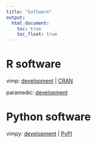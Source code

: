 ```yaml
---
title: "Software"
output:
  html_document: 
    toc: true
    toc_float: true
---
```


# R software

vimp: [development](https://github.com/bdwilliamson/vimp) | [CRAN](https://CRAN.R-project.org/package=vimp)  

paramedic: [development](https://github.com/statdivlab/paramedic)

# Python software

vimpy: [development](https://github.com/bdwilliamson/vimpy) | [PyPI](https://pypi.org/project/vimpy/)